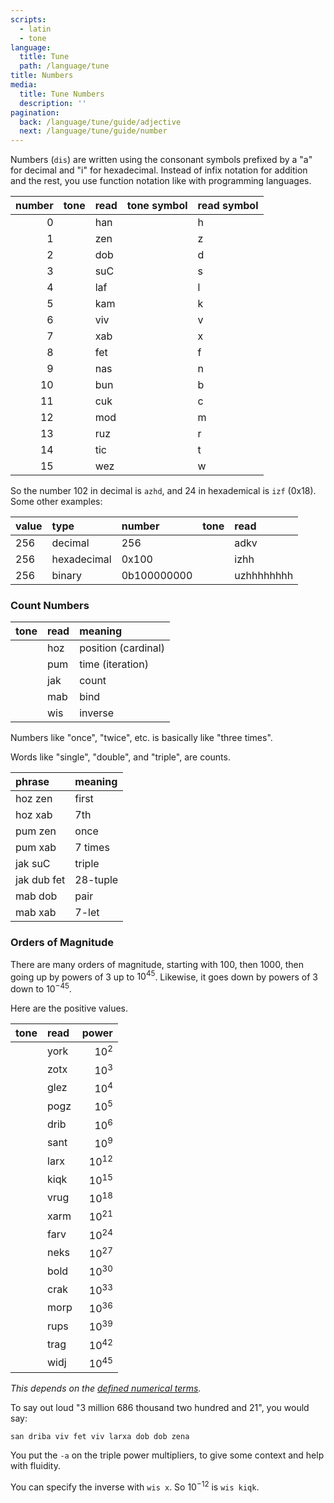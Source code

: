 ```yaml
---
scripts:
  - latin
  - tone
language:
  title: Tune
  path: /language/tune
title: Numbers
media:
  title: Tune Numbers
  description: ''
pagination:
  back: /language/tune/guide/adjective
  next: /language/tune/guide/number
---
```


Numbers (`dis`) are written using the consonant symbols prefixed by a
"a" for decimal and "i" for hexadecimal. Instead of infix notation for
addition and the rest, you use function notation like with programming
languages.

| number | tone                                                       | read | tone symbol                                                   | read symbol |
| -----: | :--------------------------------------------------------- | :--- | :------------------------------------------------------------ | :---------- |
|      0 | <T size={24} value="han" processor="tone" script="tone" /> | han  | <T size={32} bold value="h" processor="tone" script="tone" /> | h           |
|      1 | <T size={24} value="zen" processor="tone" script="tone" /> | zen  | <T size={32} bold value="z" processor="tone" script="tone" /> | z           |
|      2 | <T size={24} value="dob" processor="tone" script="tone" /> | dob  | <T size={32} bold value="d" processor="tone" script="tone" /> | d           |
|      3 | <T size={24} value="suC" processor="tone" script="tone" /> | suC  | <T size={32} bold value="s" processor="tone" script="tone" /> | s           |
|      4 | <T size={24} value="laf" processor="tone" script="tone" /> | laf  | <T size={32} bold value="l" processor="tone" script="tone" /> | l           |
|      5 | <T size={24} value="kam" processor="tone" script="tone" /> | kam  | <T size={32} bold value="k" processor="tone" script="tone" /> | k           |
|      6 | <T size={24} value="viv" processor="tone" script="tone" /> | viv  | <T size={32} bold value="v" processor="tone" script="tone" /> | v           |
|      7 | <T size={24} value="xab" processor="tone" script="tone" /> | xab  | <T size={32} bold value="x" processor="tone" script="tone" /> | x           |
|      8 | <T size={24} value="fet" processor="tone" script="tone" /> | fet  | <T size={32} bold value="f" processor="tone" script="tone" /> | f           |
|      9 | <T size={24} value="nas" processor="tone" script="tone" /> | nas  | <T size={32} bold value="n" processor="tone" script="tone" /> | n           |
|     10 | <T size={24} value="bun" processor="tone" script="tone" /> | bun  | <T size={32} bold value="b" processor="tone" script="tone" /> | b           |
|     11 | <T size={24} value="cuk" processor="tone" script="tone" /> | cuk  | <T size={32} bold value="c" processor="tone" script="tone" /> | c           |
|     12 | <T size={24} value="mod" processor="tone" script="tone" /> | mod  | <T size={32} bold value="m" processor="tone" script="tone" /> | m           |
|     13 | <T size={24} value="ruz" processor="tone" script="tone" /> | ruz  | <T size={32} bold value="r" processor="tone" script="tone" /> | r           |
|     14 | <T size={24} value="tic" processor="tone" script="tone" /> | tic  | <T size={32} bold value="t" processor="tone" script="tone" /> | t           |
|     15 | <T size={24} value="wez" processor="tone" script="tone" /> | wez  | <T size={32} bold value="w" processor="tone" script="tone" /> | w           |

So the number 102 in decimal is `azhd`, and 24 in hexademical is `izf`
(0x18). Some other examples:

| value | type        | number      | tone                                                    | read       |
| :---- | :---------- | :---------- | :------------------------------------------------------ | :--------- |
| 256   | decimal     | 256         | <T value="adkv" processor="tone" script="tone" />       | adkv       |
| 256   | hexadecimal | 0x100       | <T value="izhh" processor="tone" script="tone" />       | izhh       |
| 256   | binary      | 0b100000000 | <T value="uzhhhhhhhh" processor="tone" script="tone" /> | uzhhhhhhhh |

### Count Numbers

| tone                                                       | read | meaning             |
| :--------------------------------------------------------- | :--- | :------------------ |
| <T value="hoz" size={24} processor="tone" script="tone" /> | hoz  | position (cardinal) |
| <T value="pum" size={24} processor="tone" script="tone" /> | pum  | time (iteration)    |
| <T value="jak" size={24} processor="tone" script="tone" /> | jak  | count               |
| <T value="mab" size={24} processor="tone" script="tone" /> | mab  | bind                |
| <T value="wis" size={24} processor="tone" script="tone" /> | wis  | inverse             |

Numbers like "once", "twice", etc. is basically like "three times".

Words like "single", "double", and "triple", are counts.

| phrase      | meaning  |
| :---------- | :------- |
| hoz zen     | first    |
| hoz xab     | 7th      |
| pum zen     | once     |
| pum xab     | 7 times  |
| jak suC     | triple   |
| jak dub fet | 28-tuple |
| mab dob     | pair     |
| mab xab     | 7-let    |

### Orders of Magnitude

There are many orders of magnitude, starting with 100, then 1000, then
going up by powers of 3 up to $10^{45}$. Likewise, it goes down by
powers of 3 down to $10^{-45}$.

Here are the positive values.

| tone                                                        | read |     power |
| :---------------------------------------------------------- | :--- | --------: |
| <T size={24} value="york" processor="tone" script="tone" /> | york |  $10^{2}$ |
| <T size={24} value="zotx" processor="tone" script="tone" /> | zotx |  $10^{3}$ |
| <T size={24} value="glez" processor="tone" script="tone" /> | glez |  $10^{4}$ |
| <T size={24} value="pogz" processor="tone" script="tone" /> | pogz |  $10^{5}$ |
| <T size={24} value="drib" processor="tone" script="tone" /> | drib |  $10^{6}$ |
| <T size={24} value="sant" processor="tone" script="tone" /> | sant |  $10^{9}$ |
| <T size={24} value="larx" processor="tone" script="tone" /> | larx | $10^{12}$ |
| <T size={24} value="kiqk" processor="tone" script="tone" /> | kiqk | $10^{15}$ |
| <T size={24} value="vrug" processor="tone" script="tone" /> | vrug | $10^{18}$ |
| <T size={24} value="xarm" processor="tone" script="tone" /> | xarm | $10^{21}$ |
| <T size={24} value="farv" processor="tone" script="tone" /> | farv | $10^{24}$ |
| <T size={24} value="neks" processor="tone" script="tone" /> | neks | $10^{27}$ |
| <T size={24} value="bold" processor="tone" script="tone" /> | bold | $10^{30}$ |
| <T size={24} value="crak" processor="tone" script="tone" /> | crak | $10^{33}$ |
| <T size={24} value="morp" processor="tone" script="tone" /> | morp | $10^{36}$ |
| <T size={24} value="rups" processor="tone" script="tone" /> | rups | $10^{39}$ |
| <T size={24} value="trag" processor="tone" script="tone" /> | trag | $10^{42}$ |
| <T size={24} value="widj" processor="tone" script="tone" /> | widj | $10^{45}$ |

_This depends on the [defined numerical terms](/term/number)._

To say out loud "3 million 686 thousand two hundred and 21", you would
say:

```
san driba viv fet viv larxa dob dob zena
```

You put the `-a` on the triple power multipliers, to give some context
and help with fluidity.

You can specify the inverse with `wis x`. So $10^{-12}$ is `wis kiqk`.

